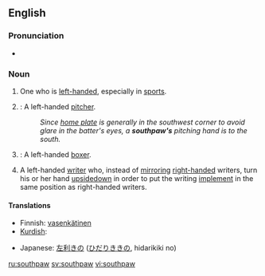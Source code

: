 {{was wotd|2006|September|30}}
==English==
{{wikipedia}}

===Pronunciation===
:{{IPA|/ˈsaʊθpɔː/}}
:{{SAMPA|/saUTpO:/}}
*{{audio|en-us-southpaw.ogg|Audio (US)}}

===Noun===
{{en-noun}}

# {{informal}} One who is [[left-handed]], especially in [[sport]]s.
# {{context|Baseball}}: A left-handed [[pitcher]].
#: ''Since [[home plate]] is generally in the southwest corner to avoid glare in the batter's eyes, a '''southpaw's''' pitching hand is to the south.''
# {{context|Boxing}}: A left-handed [[boxer]].
# A left-handed [[write]]r who, instead of [[mirror]]ing [[right-handed]] writers, turn his or her hand [[upsidedown]] in order to put the writing [[implement]] in the same position as right-handed writers.

====Translations====
{{top}}
*Finnish: [[vasenkätinen]]
*[[Kurdish]]: {{trad|ku|destçep}}
{{mid}}
*Japanese: [[左利き]]の ([[ひだりきき]]の, hidarikiki no)
{{bottom}}

[[ru:southpaw]]
[[sv:southpaw]]
[[vi:southpaw]]